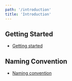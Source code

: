 ```yaml
---
path: '/introduction'
title: 'Introduction'
---
```


## Getting Started

- [Getting started](/introduction/getting-started)

## Naming Convention

- [Naming convention](/introduction/naming-convention)
